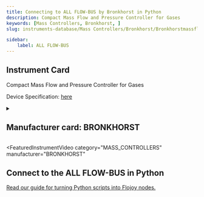 ```yaml
---
title: Connecting to ALL FLOW-BUS by Bronkhorst in Python
description: Compact Mass Flow and Pressure Controller for Gases
keywords: [Mass Controllers, Bronkhorst, ] 
slug: instruments-database/Mass Controllers/Bronkhorst/Bronkhorstmassflowctrl 

sidebar:
    label: ALL FLOW-BUS 
---
```



## Instrument Card

Compact Mass Flow and Pressure Controller for Gases



Device Specification: [here](https://www.bronkhorst.com/int/products/gas-flow/flexi-flow/ff-c1x/?pdf=true)

<details style={{ marginTop: "15px"}}>
<summary><h2 style={{display:'inline'}}>Manufacturer card: BRONKHORST</h2></summary>

![BRONKHORST](https://res.cloudinary.com/dhopxs1y3/image/upload/v1692806111/Instruments/Vendor%20Logos/Bronkhorst.png)

Bronkhorst offers a wide product portfolio of gas and liquid flow meters for low flow rates

- Headquarters: Netherland
- Yearly Revenue (millions, USD): 114
- Vendor Website: [here](https://www.bronkhorst.com/int/)

</details>


<FeaturedInstrumentVideo
  category="MASS_CONTROLLERS"
  manufacturer="BRONKHORST"
></FeaturedInstrumentVideo>

## Connect to the ALL FLOW-BUS in Python

[Read our guide for turning Python scripts into Flojoy nodes.](https://docs.flojoy.ai/contribution/blocks/custom-flojoy-block/)



<Tabs>
<TabItem value="Flojoy" label="Flojoy" className="flojoy-instrument-tabs">

<NodeCardCollection category="MASS_CONTROLLERS" manufacturer="Bronkhorst"></NodeCardCollection>

</TabItem>
</Tabs>